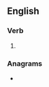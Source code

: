 ==English==

===Verb===
{{head|en|verb form}}

# {{en-past of|enrobe}}

===Anagrams===
* {{anagrams|en|a=bdeenor|Redbone|deboner|redbone}}